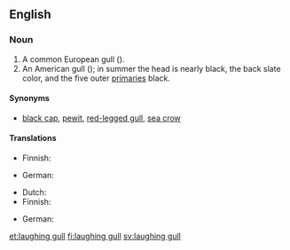 ==English==

===Noun===
{{en-noun|head=[[laughing]] [[gull]]}}

# A common European gull ({{taxlink|Xema ridibundus|species}}).
# An American gull ({{taxlink|Larus atricilla|species}}); in summer the head is nearly black, the back slate color, and the five outer [[primary|primaries]] black.

====Synonyms====
* {{sense|European gull}} [[black cap]], [[pewit]], [[red-legged gull]], [[sea crow]]

====Translations====
{{trans-top|European gull}}
* Finnish: {{t+|fi|naurulokki}}
{{trans-mid}}
* German: {{t+|de|Lachmöwe|f}}
{{trans-bottom}}

{{trans-top|American gull}}
* Dutch: {{t-|nl|lachmeeuw}}
* Finnish: {{t+|fi|nokisiipilokki}}
{{trans-mid}}
* German: {{t-|de|Aztekenmöwe|f}}
{{trans-bottom}}

{{Webster 1913}}

[[et:laughing gull]]
[[fi:laughing gull]]
[[sv:laughing gull]]